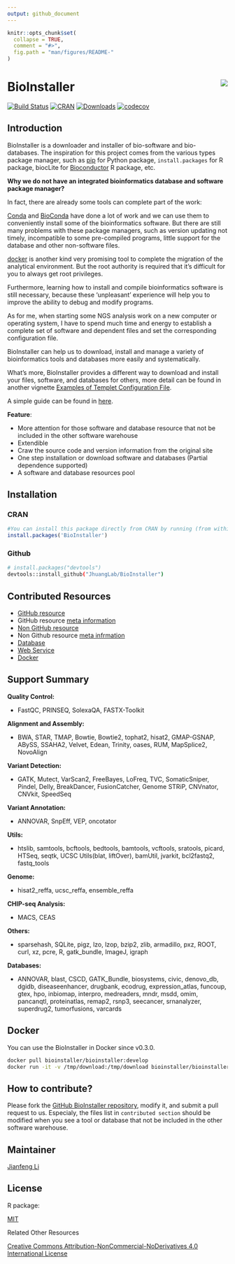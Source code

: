 ```yaml
---
output: github_document
---
```


<!-- README.md is generated from README.Rmd. Please edit that file -->

```r
knitr::opts_chunk$set(
  collapse = TRUE,
  comment = "#>",
  fig.path = "man/figures/README-"
)
```

# BioInstaller <img src="man/figures/logo.png" align="right" />

[![Build Status](https://travis-ci.org/JhuangLab/BioInstaller.svg)](https://travis-ci.org/JhuangLab/BioInstaller) [![CRAN](http://www.r-pkg.org/badges/version/BioInstaller)](https://cran.r-project.org/package=BioInstaller) [![Downloads](http://cranlogs.r-pkg.org/badges/BioInstaller?color=brightgreen)](http://www.r-pkg.org/pkg/BioInstaller) [![codecov](https://codecov.io/github/JhuangLab/BioInstaller/branch/master/graphs/badge.svg)](https://codecov.io/github/JhuangLab/BioInstaller) 

## Introduction

BioInstaller is a downloader and installer of bio-software and bio-databases. The inspiration for this project comes from the various types package manager, such as [pip](https://pypi.python.org/pypi/pip) for Python package, `install.packages` for R package, biocLite for [Bioconductor](http://www.bioconductor.org) R package, etc.

**Why we do not have an integrated bioinformatics database and software package manager?**

In fact, there are already some tools can complete part of the work:

[Conda](https://conda.io/docs/intro.html) and [BioConda](http://bioconda.github.io) have done a lot of work and we can use them to conveniently install some of the bioinformatics software. But there are still many problems with these package managers, such as version updating not timely, incompatible to some pre-compiled programs, little support for the database and other non-software files.

[docker](https://www.docker.com/) is another kind very promising tool to complete the migration of the analytical environment. But the root authority is required that it's difficult for you to always get root privileges.

Furthermore, learning how to install and compile bioinformatics software is still necessary, because these 'unpleasant' experience will help you to improve the ability to debug and modify programs.

As for me, when starting some NGS analysis work on a new computer or operating system, I have to spend much time and energy to
establish a complete set of software and dependent files and set the corresponding configuration file.

BioInstaller can help us to download, install and manage a variety of bioinformatics tools and databases more easily and systematically.

What's more, BioInstaller provides a different way to download and install your files, software, and databases for others, more detail can be found in another vignette [Examples of Templet Configuration File](https://CRAN.R-project.org/package=BioInstaller/vignettes/write_configuration_file.html).

A simple guide can be found in [here](https://CRAN.R-project.org/package=BioInstaller/vignettes/BioInstaller.html).

**Feature**:

- More attention for those software and database resource that not be included in the other software warehouse
- Extendible
- Craw the source code and version information from the original site
- One step installation or download software and databases (Partial dependence supported)
- A software and database resources pool

## Installation

### CRAN
``` r
#You can install this package directly from CRAN by running (from within R):
install.packages('BioInstaller')
```

### Github
``` bash
# install.packages("devtools")
devtools::install_github("JhuangLab/BioInstaller")
```

## Contributed Resources

- [GitHub resource](https://github.com/JhuangLab/BioInstaller/blob/master/inst/extdata/config/github/github.toml) 
- GitHub resource [meta information](https://github.com/JhuangLab/BioInstaller/blob/master/inst/extdata/config/github/github_meta.toml)
- [Non GitHub resource](https://github.com/JhuangLab/BioInstaller/blob/master/inst/extdata/config/nongithub/nongithub.toml)
- Non Github resource [meta infrmation](https://github.com/JhuangLab/BioInstaller/blob/master/inst/extdata/config/nongithub/nongithub_meta.toml)
- [Database](https://github.com/JhuangLab/BioInstaller/tree/master/inst/extdata/config/db)
- [Web Service](https://github.com/JhuangLab/BioInstaller/blob/master/inst/extdata/config/web/web_meta.toml)
- [Docker](https://github.com/JhuangLab/BioInstaller/blob/master/inst/extdata/config/docker/docker.toml)

## Support Summary

**Quality Control:** 

- FastQC, PRINSEQ, SolexaQA, FASTX-Toolkit

**Alignment and Assembly:** 

- BWA, STAR, TMAP, Bowtie, Bowtie2, tophat2, hisat2, GMAP-GSNAP, ABySS, SSAHA2, Velvet, Edean, Trinity, oases, RUM, MapSplice2, NovoAlign

**Variant Detection:** 
    
- GATK, Mutect, VarScan2, FreeBayes, LoFreq, TVC, SomaticSniper, Pindel, Delly, BreakDancer, FusionCatcher, Genome STRiP, CNVnator, CNVkit, SpeedSeq

**Variant Annotation:** 

- ANNOVAR, SnpEff, VEP, oncotator

**Utils:** 

- htslib, samtools, bcftools, bedtools, bamtools, vcftools, sratools, picard, HTSeq, seqtk, UCSC Utils(blat, liftOver), bamUtil, jvarkit, bcl2fastq2, fastq_tools

**Genome:**

- hisat2_reffa, ucsc_reffa, ensemble_reffa 

**CHIP-seq Analysis:**

- MACS, CEAS

**Others:** 

- sparsehash, SQLite, pigz, lzo, lzop, bzip2, zlib, armadillo, pxz, ROOT, curl, xz, pcre, R, gatk_bundle, ImageJ, igraph

**Databases:**

- ANNOVAR, blast, CSCD, GATK_Bundle, biosystems, civic, denovo_db, dgidb, diseaseenhancer, drugbank, ecodrug, expression_atlas, funcoup, gtex, hpo, inbiomap, interpro, medreaders, mndr, msdd, omim, pancanqtl, proteinatlas, remap2, rsnp3, seecancer, srnanalyzer, superdrug2, tumorfusions, varcards

## Docker

You can use the BioInstaller in Docker since v0.3.0.

```bash
docker pull bioinstaller/bioinstaller:develop
docker run -it -v /tmp/download:/tmp/download bioinstaller/bioinstaller:develop R
```

## How to contribute?

Please fork the [GitHub BioInstaller repository](https://github.com/JhuangLab/BioInstaller), modify it, and submit a pull request to us. Especialy, the files list in `contributed section` should be modified when you see a tool or database that not be included in the other software warehouse.

## Maintainer

[Jianfeng Li](https://github.com/Miachol)

## License

R package:

[MIT](https://en.wikipedia.org/wiki/MIT_License)

Related Other Resources

[Creative Commons Attribution-NonCommercial-NoDerivatives 4.0 International License](https://creativecommons.org/licenses/by-nc-nd/4.0/)
